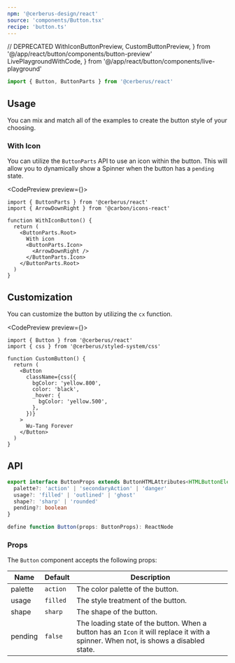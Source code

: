 ```yaml
---
npm: '@cerberus-design/react'
source: 'components/Button.tsx'
recipe: 'button.ts'
---
```


  // DEPRECATED
  WithIconButtonPreview,
  CustomButtonPreview,
} from '@/app/react/button/components/button-preview'
  LivePlaygroundWithCode,
} from '@/app/react/button/components/live-playground'

```ts
import { Button, ButtonParts } from '@cerberus/react'
```

## Usage

You can mix and match all of the examples to create the button style of your choosing.

<LivePlaygroundWithCode />

### With Icon

You can utilize the `ButtonParts` API to use an icon within the button. This will allow you to dynamically show a Spinner when the button has a `pending` state.

<CodePreview preview={<WithIconButtonPreview />}>
```tsx title="button.tsx"
import { ButtonParts } from '@cerberus/react'
import { ArrowDownRight } from '@carbon/icons-react'

function WithIconButton() {
  return (
    <ButtonParts.Root>
      With icon
      <ButtonParts.Icon>
        <ArrowDownRight />
      </ButtonParts.Icon>
    </ButtonParts.Root>
  )
}
```
</CodePreview>

## Customization

You can customize the button by utilizing the `cx` function.

<CodePreview preview={<CustomButtonPreview />}>
```tsx title="button.tsx"
import { Button } from '@cerberus/react'
import { css } from '@cerberus/styled-system/css'

function CustomButton() {
  return (
    <Button
      className={css({
        bgColor: 'yellow.800',
        color: 'black',
        _hover: {
          bgColor: 'yellow.500',
        },
      })}
    >
      Wu-Tang Forever
    </Button>
  )
}
```
</CodePreview>

## API

```ts showLineNumbers=false
export interface ButtonProps extends ButtonHTMLAttributes<HTMLButtonElement> {
  palette?: 'action' | 'secondaryAction' | 'danger'
  usage?: 'filled' | 'outlined' | 'ghost'
  shape?: 'sharp' | 'rounded'
  pending?: boolean
}

define function Button(props: ButtonProps): ReactNode
````

### Props

The `Button` component accepts the following props:

| Name     | Default | Description                            |
| -------- | ------- | -------------------------------------- |
| palette     | `action`   | The color palette of the button. |
| usage | `filled`    | The style treatment of the button.    |
| shape | `sharp`     | The shape of the button.              |
| pending | `false`    | The loading state of the button. When a button has an `Icon` it will replace it with a spinner. When not, is shows a disabled state.     |

